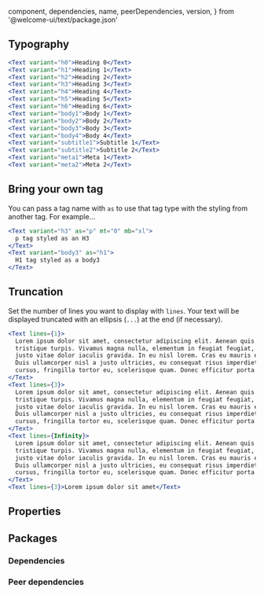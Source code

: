 
  component,
  dependencies,
  name,
  peerDependencies,
  version,
} from '@welcome-ui/text/package.json'

<showcase
  version={version}
  name={name}
  component={component}
  description="Allows user to remain consistent with our text sizing and line-height"
/>

## Typography

```jsx
<Text variant="h0">Heading 0</Text>
<Text variant="h1">Heading 1</Text>
<Text variant="h2">Heading 2</Text>
<Text variant="h3">Heading 3</Text>
<Text variant="h4">Heading 4</Text>
<Text variant="h5">Heading 5</Text>
<Text variant="h6">Heading 6</Text>
<Text variant="body1">Body 1</Text>
<Text variant="body2">Body 2</Text>
<Text variant="body3">Body 3</Text>
<Text variant="body4">Body 4</Text>
<Text variant="subtitle1">Subtitle 1</Text>
<Text variant="subtitle2">Subtitle 2</Text>
<Text variant="meta1">Meta 1</Text>
<Text variant="meta2">Meta 2</Text>
```

## Bring your own tag

You can pass a tag name with `as` to use that tag type with the styling from another tag. For example…

```jsx
<Text variant="h3" as="p" mt="0" mb="xl">
  p tag styled as an H3
</Text>
<Text variant="body3" as="h1">
  H1 tag styled as a body3
</Text>
```

## Truncation

Set the number of lines you want to display with `lines`. Your text will be displayed truncated with an ellipsis (`...`) at the end (if necessary).

```jsx
<Text lines={1}>
  Lorem ipsum dolor sit amet, consectetur adipiscing elit. Aenean quis viverra lectus, vel
  tristique turpis. Vivamus magna nulla, elementum in feugiat feugiat, egestas eget nibh. Ut ac
  justo vitae dolor iaculis gravida. In eu nisl lorem. Cras eu mauris et tortor suscipit accumsan.
  Duis ullamcorper nisl a justo ultricies, eu consequat risus imperdiet. Phasellus at metus
  cursus, fringilla tortor eu, scelerisque quam. Donec efficitur porta elit ac malesuada.
</Text>
<Text lines={3}>
  Lorem ipsum dolor sit amet, consectetur adipiscing elit. Aenean quis viverra lectus, vel
  tristique turpis. Vivamus magna nulla, elementum in feugiat feugiat, egestas eget nibh. Ut ac
  justo vitae dolor iaculis gravida. In eu nisl lorem. Cras eu mauris et tortor suscipit accumsan.
  Duis ullamcorper nisl a justo ultricies, eu consequat risus imperdiet. Phasellus at metus
  cursus, fringilla tortor eu, scelerisque quam. Donec efficitur porta elit ac malesuada.
</Text>
<Text lines={Infinity}>
  Lorem ipsum dolor sit amet, consectetur adipiscing elit. Aenean quis viverra lectus, vel
  tristique turpis. Vivamus magna nulla, elementum in feugiat feugiat, egestas eget nibh. Ut ac
  justo vitae dolor iaculis gravida. In eu nisl lorem. Cras eu mauris et tortor suscipit accumsan.
  Duis ullamcorper nisl a justo ultricies, eu consequat risus imperdiet. Phasellus at metus
  cursus, fringilla tortor eu, scelerisque quam. Donec efficitur porta elit ac malesuada.
</Text>
<Text lines={3}>Lorem ipsum dolor sit amet</Text>
```

## Properties

<props propTypes={props.propTypes.Text} />

## Packages

### Dependencies

<dependencies dependencies={dependencies} />

### Peer dependencies

<dependencies dependencies={peerDependencies} />

<pagination />
